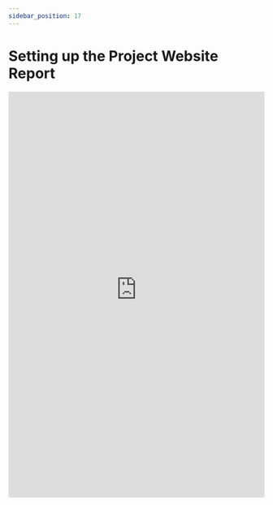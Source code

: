 ```yaml
---
sidebar_position: 17
---
```


# Setting up the Project Website Report

<embed
      src="https://redback-operations.github.io/redback-documentation/pdf/Setting-up-Website-Report.pdf"
      type="application/pdf"
      width="100%"
      height="800px"
/>